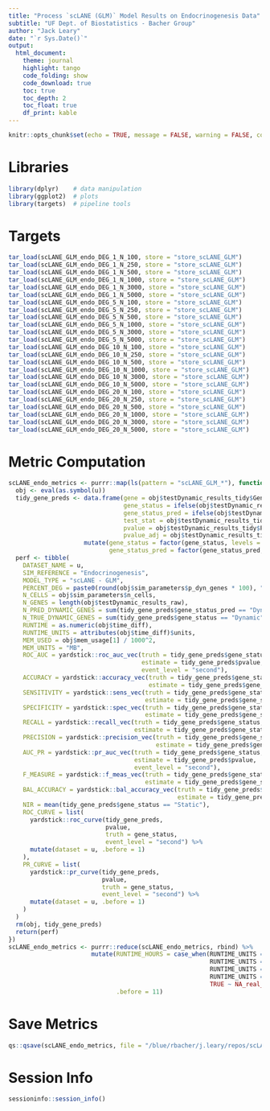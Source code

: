 ```yaml
---
title: "Process `scLANE (GLM)` Model Results on Endocrinogenesis Data"
subtitle: "UF Dept. of Biostatistics - Bacher Group"
author: "Jack Leary" 
date: "`r Sys.Date()`"
output:
  html_document:
    theme: journal
    highlight: tango
    code_folding: show
    code_download: true 
    toc: true 
    toc_depth: 2
    toc_float: true
    df_print: kable
---
```


```r
knitr::opts_chunk$set(echo = TRUE, message = FALSE, warning = FALSE, comment = NA)
```

# Libraries

```r
library(dplyr)    # data manipulation 
library(ggplot2)  # plots
library(targets)  # pipeline tools
```

# Targets

```r
tar_load(scLANE_GLM_endo_DEG_1_N_100, store = "store_scLANE_GLM")
tar_load(scLANE_GLM_endo_DEG_1_N_250, store = "store_scLANE_GLM")
tar_load(scLANE_GLM_endo_DEG_1_N_500, store = "store_scLANE_GLM")
tar_load(scLANE_GLM_endo_DEG_1_N_1000, store = "store_scLANE_GLM")
tar_load(scLANE_GLM_endo_DEG_1_N_3000, store = "store_scLANE_GLM")
tar_load(scLANE_GLM_endo_DEG_1_N_5000, store = "store_scLANE_GLM")
tar_load(scLANE_GLM_endo_DEG_5_N_100, store = "store_scLANE_GLM")
tar_load(scLANE_GLM_endo_DEG_5_N_250, store = "store_scLANE_GLM")
tar_load(scLANE_GLM_endo_DEG_5_N_500, store = "store_scLANE_GLM")
tar_load(scLANE_GLM_endo_DEG_5_N_1000, store = "store_scLANE_GLM")
tar_load(scLANE_GLM_endo_DEG_5_N_3000, store = "store_scLANE_GLM")
tar_load(scLANE_GLM_endo_DEG_5_N_5000, store = "store_scLANE_GLM")
tar_load(scLANE_GLM_endo_DEG_10_N_100, store = "store_scLANE_GLM")
tar_load(scLANE_GLM_endo_DEG_10_N_250, store = "store_scLANE_GLM")
tar_load(scLANE_GLM_endo_DEG_10_N_500, store = "store_scLANE_GLM")
tar_load(scLANE_GLM_endo_DEG_10_N_1000, store = "store_scLANE_GLM")
tar_load(scLANE_GLM_endo_DEG_10_N_3000, store = "store_scLANE_GLM")
tar_load(scLANE_GLM_endo_DEG_10_N_5000, store = "store_scLANE_GLM")
tar_load(scLANE_GLM_endo_DEG_20_N_100, store = "store_scLANE_GLM")
tar_load(scLANE_GLM_endo_DEG_20_N_250, store = "store_scLANE_GLM")
tar_load(scLANE_GLM_endo_DEG_20_N_500, store = "store_scLANE_GLM")
tar_load(scLANE_GLM_endo_DEG_20_N_1000, store = "store_scLANE_GLM")
tar_load(scLANE_GLM_endo_DEG_20_N_3000, store = "store_scLANE_GLM")
tar_load(scLANE_GLM_endo_DEG_20_N_5000, store = "store_scLANE_GLM")
```

# Metric Computation

```r
scLANE_endo_metrics <- purrr::map(ls(pattern = "scLANE_GLM_*"), function(u) {
  obj <- eval(as.symbol(u))
  tidy_gene_preds <- data.frame(gene = obj$testDynamic_results_tidy$Gene, 
                                gene_status = ifelse(obj$testDynamic_results_tidy$geneStatus == "Dynamic", "Dynamic", "Static"), 
                                gene_status_pred = ifelse(obj$testDynamic_results_tidy$Gene_Dynamic_Overall == 1, "Dynamic", "Static"), 
                                test_stat = obj$testDynamic_results_tidy$Test_Stat, 
                                pvalue = obj$testDynamic_results_tidy$P_Val, 
                                pvalue_adj = obj$testDynamic_results_tidy$P_Val_Adj) %>% 
                     mutate(gene_status = factor(gene_status, levels = c("Dynamic", "Static")), 
                            gene_status_pred = factor(gene_status_pred, levels = c("Dynamic", "Static")))
  perf <- tibble(
    DATASET_NAME = u, 
    SIM_REFERENCE = "Endocrinogenesis", 
    MODEL_TYPE = "scLANE - GLM", 
    PERCENT_DEG = paste0(round(obj$sim_parameters$p_dyn_genes * 100), "%"), 
    N_CELLS = obj$sim_parameters$n_cells, 
    N_GENES = length(obj$testDynamic_results_raw), 
    N_PRED_DYNAMIC_GENES = sum(tidy_gene_preds$gene_status_pred == "Dynamic"), 
    N_TRUE_DYNAMIC_GENES = sum(tidy_gene_preds$gene_status == "Dynamic"), 
    RUNTIME = as.numeric(obj$time_diff), 
    RUNTIME_UNITS = attributes(obj$time_diff)$units, 
    MEM_USED = obj$mem_usage[1] / 1000^2,
    MEM_UNITS = "MB", 
    ROC_AUC = yardstick::roc_auc_vec(truth = tidy_gene_preds$gene_status, 
                                     estimate = tidy_gene_preds$pvalue, 
                                     event_level = "second"), 
    ACCURACY = yardstick::accuracy_vec(truth = tidy_gene_preds$gene_status, 
                                       estimate = tidy_gene_preds$gene_status_pred), 
    SENSITIVITY = yardstick::sens_vec(truth = tidy_gene_preds$gene_status, 
                                      estimate = tidy_gene_preds$gene_status_pred), 
    SPECIFICITY = yardstick::spec_vec(truth = tidy_gene_preds$gene_status, 
                                      estimate = tidy_gene_preds$gene_status_pred),
    RECALL = yardstick::recall_vec(truth = tidy_gene_preds$gene_status, 
                                   estimate = tidy_gene_preds$gene_status_pred),
    PRECISION = yardstick::precision_vec(truth = tidy_gene_preds$gene_status, 
                                         estimate = tidy_gene_preds$gene_status_pred), 
    AUC_PR = yardstick::pr_auc_vec(truth = tidy_gene_preds$gene_status, 
                                   estimate = tidy_gene_preds$pvalue, 
                                   event_level = "second"), 
    F_MEASURE = yardstick::f_meas_vec(truth = tidy_gene_preds$gene_status, 
                                      estimate = tidy_gene_preds$gene_status_pred), 
    BAL_ACCURACY = yardstick::bal_accuracy_vec(truth = tidy_gene_preds$gene_status, 
                                               estimate = tidy_gene_preds$gene_status_pred), 
    NIR = mean(tidy_gene_preds$gene_status == "Static"), 
    ROC_CURVE = list(
      yardstick::roc_curve(tidy_gene_preds, 
                           pvalue, 
                           truth = gene_status,
                           event_level = "second") %>% 
      mutate(dataset = u, .before = 1)
    ), 
    PR_CURVE = list(
      yardstick::pr_curve(tidy_gene_preds, 
                          pvalue, 
                          truth = gene_status,
                          event_level = "second") %>% 
      mutate(dataset = u, .before = 1)
    )
  )
  rm(obj, tidy_gene_preds)
  return(perf)
})
scLANE_endo_metrics <- purrr::reduce(scLANE_endo_metrics, rbind) %>% 
                       mutate(RUNTIME_HOURS = case_when(RUNTIME_UNITS == "secs" ~ RUNTIME / 60^2, 
                                                        RUNTIME_UNITS == "mins" ~ RUNTIME / 60, 
                                                        RUNTIME_UNITS == "hours" ~ RUNTIME, 
                                                        RUNTIME_UNITS == "days" ~ RUNTIME * 24, 
                                                        TRUE ~ NA_real_), 
                              .before = 11)
```

# Save Metrics

```r
qs::qsave(scLANE_endo_metrics, file = "/blue/rbacher/j.leary/repos/scLANE-Simulations/Data/Metrics_scLANE_GLM_Single_Subject_Endocrinogenesis")
```

# Session Info

```r
sessioninfo::session_info()
```
